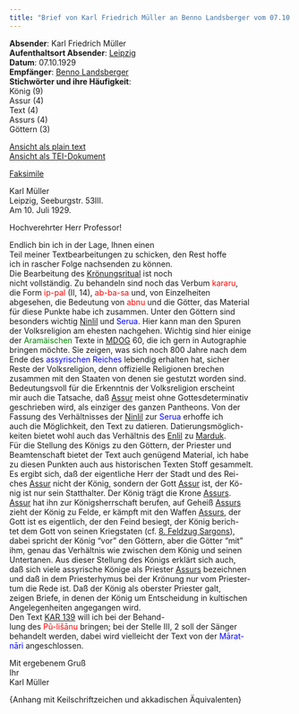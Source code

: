 ```yaml
---
title: "Brief von Karl Friedrich Müller an Benno Landsberger vom 07.10.1929"
---
```


**Absender**: Karl Friedrich Müller  
**Aufenthaltsort Absender**: [Leipzig](https://www.geonames.org/2879137/kreisfreie-stadt-leipzig.html)  
**Datum**: 07.10.1929  
**Empfänger**: [Benno Landsberger](http://www.wikidata.org/entity/Q67592)  
**Stichwörter und ihre Häufigkeit**:  
König (9)  
Assur (4)  
Text (4)  
Assurs (4)  
Göttern (3)  

[Ansicht als plain text](files/1929-07-10_Mueller_Landsberger.txt)  
[Ansicht als TEI-Dokument](files/1929-07-10_Mueller_Landsberger.xml)  

[Faksimile](1929-07-10_Mueller_Landsberger_image.qmd){target="_blank"}

Karl Müller  
Leipzig, Seeburgstr. 53III.  
Am 10. Juli 1929.  

Hochverehrter Herr Professor!

Endlich bin ich in der Lage, Ihnen einen<br/>
Teil meiner Textbearbeitungen zu schicken, den Rest hoffe<br/>
ich in rascher Folge nachsenden zu können.<br/>
Die Bearbeitung des [Krönungsritual](https://cdli.mpiwg-berlin.mpg.de/artifacts/282609) ist noch<br/>
nicht vollständig. Zu behandeln sind noch das Verbum  <span style="color:red;">kararu</span>,<br/>
die Form  <span style="color:red;">ip-pal</span> (II, 14), <span style="color:red;">ab-ba-sa</span> und, von Einzelheiten<br/>
abgesehen, die Bedeutung von <span style="color:red;">abnu</span> und die Götter, das Material<br/>
für diese Punkte habe ich zusammen. Unter den Göttern sind<br/>
besonders wichtig [Ninlil](https://www.wikidata.org/wiki/Q369938) und <span style="color:blue;">Serua</span>. Hier kann man den Spuren<br/>
der Volksreligion am ehesten nachgehen. Wichtig sind hier einige<br/>
der <span style="color:green;">Aramäischen</span> Texte in [MDOG](https://d-nb.info/010053964) 60, die ich gern in Autographie<br/>
bringen möchte. Sie zeigen, was sich noch 800 Jahre nach dem<br/>
Ende des <span style="color:blue;">assyrischen Reiches</span> lebendig erhalten hat, sicher<br/>
Reste der Volksreligion, denn offizielle Religionen brechen<br/>
zusammen mit den Staaten von denen sie gestutzt worden sind.<br/>
Bedeutungsvoll für die Erkenntnis der Volksreligion erscheint<br/>
mir auch die Tatsache, daß [Assur](https://www.wikidata.org/wiki/Q685878) meist ohne Gottesdeterminativ<br/>
geschrieben wird, als einziger des ganzen Pantheons. Von der<br/>
Fassung des Verhältnisses der [Ninlil](https://www.wikidata.org/wiki/Q369938) zur <span style="color:blue;">Serua</span> erhoffe ich<br/>
auch die Möglichkeit, den Text zu datieren. Datierungsmöglich-<br/>
keiten bietet wohl auch das Verhältnis des [Enlil](https://www.wikidata.org/wiki/Q214672) zu [Marduk](https://www.wikidata.org/wiki/Q190123).<br/>
Für die Stellung des Königs zu den Göttern, der Priester und<br/>
Beamtenschaft bietet der Text auch genügend Material, ich habe<br/>
zu diesen Punkten auch aus historischen Texten Stoff gesammelt.<br/>
Es ergibt sich, daß der eigentliche Herr der Stadt und des Rei-<br/>
ches [Assur](https://pleiades.stoa.org/places/893945) nicht der König, sondern der Gott [Assur](https://www.wikidata.org/wiki/Q685878) ist, der Kö-<br/>
nig ist nur sein Statthalter. Der König trägt die Krone [Assurs](https://www.wikidata.org/wiki/Q685878).<br/>
[Assur](https://www.wikidata.org/wiki/Q685878) hat ihn zur Königsherrschaft berufen, auf Geheiß [Assurs](https://www.wikidata.org/wiki/Q685878)<br/>
zieht der König zu Felde, er kämpft mit den Waffen [Assurs](https://www.wikidata.org/wiki/Q685878), der<br/>
Gott ist es eigentlich, der den Feind besiegt, der König berich-<br/>
tet dem Gott von seinen Kriegstaten (cf. [8. Feldzug Sargons](https://cdli.mpiwg-berlin.mpg.de/artifacts/285665)),<br/>
dabei spricht der König "vor" den Göttern, aber die Götter "mit"<br/>
ihm, genau das Verhältnis wie zwischen dem König und seinen<br/>
Untertanen. Aus dieser Stellung des Königs erklärt sich auch,<br/>
daß sich viele assyrische Könige als Priester [Assurs](https://www.wikidata.org/wiki/Q685878) bezeichnen<br/>
und daß in dem Priesterhymus bei der Krönung nur vom Priester-<br/>
tum die Rede ist. Daß der König als oberster Priester galt,<br/>
zeigen Briefe, in denen der König um Entscheidung in kultischen<br/>
Angelegenheiten angegangen wird.<br/>
Den Text [KAR 139](https://cdli.mpiwg-berlin.mpg.de/artifacts/369116) will ich bei der Behand-<br/>
lung des  <span style="color:red;">Pû-lišānu</span> bringen; bei der Stelle III, 2 soll der Sänger<br/>
behandelt werden, dabei wird vielleicht der Text von der <span style="color:blue;">Mārat-<br/>
nāri</span> angeschlossen.  
  
Mit ergebenem Gruß  
Ihr  
Karl Müller  
  
{Anhang mit Keilschriftzeichen und akkadischen Äquivalenten}
